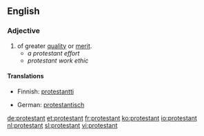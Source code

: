 {{see|Protestant}}
==English==

===Adjective===
{{en-adj}}

# of greater [[quality]] or [[merit]].
#*''a protestant effort''
#*''protestant work ethic''

====Translations====
{{top}}
* Finnish: [[protestantti]]
{{mid}}
* German: [[protestantisch]]
{{bottom}}

[[de:protestant]]
[[et:protestant]]
[[fr:protestant]]
[[ko:protestant]]
[[io:protestant]]
[[nl:protestant]]
[[sl:protestant]]
[[vi:protestant]]